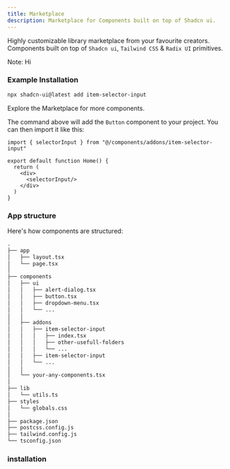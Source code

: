 ```yaml
---
title: Marketplace
description: Marketplace for Components built on top of Shadcn ui.
---
```


Highly customizable library marketplace from your favourite creators. Components built on top of `Shadcn ui`, `Tailwind CSS` & `Radix UI` primitives.

<Callout className="mt-6">
  Note: Hi
</Callout>

### Example Installation

```bash
npx shadcn-ui@latest add item-selector-input
```

Explore the <Link href="/marketplace">Marketplace</Link> for more components.

The command above will add the `Button` component to your project. You can then import it like this:

```tsx {1,6} showLineNumbers
import { selectorInput } from "@/components/addons/item-selector-input"

export default function Home() {
  return (
    <div>
      <selectorInput/>
    </div>
  )
}
```

### App structure

Here's how components are structured:

```txt {6-10,14-15}
.
├── app
│   ├── layout.tsx
│   └── page.tsx
│   
├── components
│   ├── ui
│   │   ├── alert-dialog.tsx
│   │   ├── button.tsx
│   │   ├── dropdown-menu.tsx
│   │   └── ...
│   │
│   ├── addons
│   │   ├── item-selector-input
│   │   │   ├── index.tsx
│   │   │   ├── other-usefull-folders
│   │   │   └── ...
│   │   ├── item-selector-input
│   │   └── ...
│   │
│   └── your-any-components.tsx
│
├── lib
│   └── utils.ts
├── styles
│   └── globals.css
│
├── package.json
├── postcss.config.js
├── tailwind.config.js
└── tsconfig.json
```
### installation

